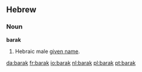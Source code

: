 ==Hebrew==
===Noun===
'''barak'''

# Hebraic male [[given name]].

[[da:barak]]
[[fr:barak]]
[[io:barak]]
[[nl:barak]]
[[pl:barak]]
[[pt:barak]]
